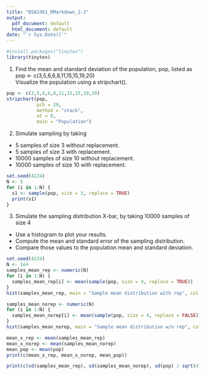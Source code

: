 ```yaml
---
title: "DSA3361_RMarkdown_2-2"
output:
  pdf_document: default
  html_document: default
date: "`r Sys.Date()`"
---
```

```r
#install.packages("tinytex")
library(tinytex)
```

1. Find the mean and standard deviation of the population, pop, listed as  
pop <- c(3,5,6,6,8,11,15,15,19,20)  
Visualize the population using a stripchart().

```r
pop <- c(3,5,6,6,8,11,15,15,19,20)  
stripchart(pop,
           pch = 19,
           method = "stack",
           at = 0,
           main = "Population")
```
2. Simulate sampling by taking  
- 5 samples of size 3 without replacement.   
- 5 samples of size 3 with replacement.   
- 10000 samples of size 10 without replacement.   
- 10000 samples of size 10 with replacement.   

```r
set.seed(4224)
N <- 5
for (i in 1:N) {
  s1 <- sample(pop, size = 3, replace = TRUE)
  print(s1)
}
```
3. Simulate the sampling distribution X-bar, by taking 10000 samples of size 4
- Use a histogram to plot your results.  
- Compute the mean and standard error of the sampling distribution.   
- Compare those values to the population mean and standard deviation.  

```r
set.seed(4224)
N <- 1e4
samples_mean_rep <- numeric(N)
for (i in 1:N) {
  samples_mean_rep[i] <- mean(sample(pop, size = 4, replace = TRUE))
}
hist(samples_mean_rep, main = "Sample mean distribution with rep", col = "green")

samples_mean_norep <- numeric(N)
for (i in 1:N) {
  samples_mean_norep[i] <- mean(sample(pop, size = 4, replace = FALSE))
}
hist(samples_mean_norep, main = "Sample mean distribution w/o rep", col = "blue")


```

```r
mean_x_rep <- mean(samples_mean_rep)
mean_x_norep <- mean(samples_mean_norep)
mean_pop <- mean(pop)
print(c(mean_x_rep, mean_x_norep, mean_pop))

print(c(sd(samples_mean_rep), sd(samples_mean_norep), sd(pop) / sqrt(4)))

```
